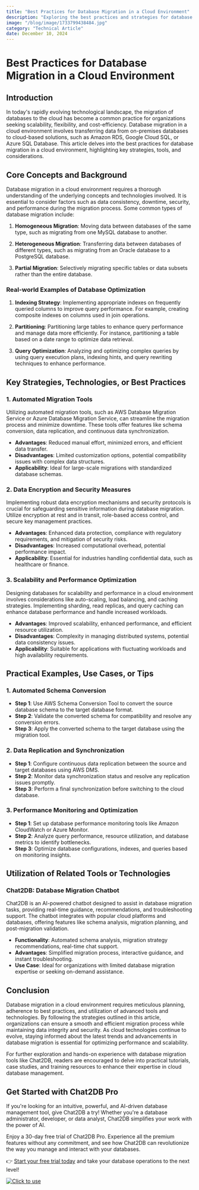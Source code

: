 ```yaml
---
title: "Best Practices for Database Migration in a Cloud Environment"
description: "Exploring the best practices and strategies for database migration in a cloud environment, with a focus on efficiency, security, and scalability."
image: "/blog/image/1733799438484.jpg"
category: "Technical Article"
date: December 10, 2024
---
```


# Best Practices for Database Migration in a Cloud Environment


<Authors date="December 10, 2024">
  <Author name="Jing" link="https://chat2db.ai" />
</Authors>

## Introduction

In today's rapidly evolving technological landscape, the migration of databases to the cloud has become a common practice for organizations seeking scalability, flexibility, and cost-efficiency. Database migration in a cloud environment involves transferring data from on-premises databases to cloud-based solutions, such as Amazon RDS, Google Cloud SQL, or Azure SQL Database. This article delves into the best practices for database migration in a cloud environment, highlighting key strategies, tools, and considerations.

## Core Concepts and Background

Database migration in a cloud environment requires a thorough understanding of the underlying concepts and technologies involved. It is essential to consider factors such as data consistency, downtime, security, and performance during the migration process. Some common types of database migration include:

1. **Homogeneous Migration**: Moving data between databases of the same type, such as migrating from one MySQL database to another.

2. **Heterogeneous Migration**: Transferring data between databases of different types, such as migrating from an Oracle database to a PostgreSQL database.

3. **Partial Migration**: Selectively migrating specific tables or data subsets rather than the entire database.

### Real-world Examples of Database Optimization

1. **Indexing Strategy**: Implementing appropriate indexes on frequently queried columns to improve query performance. For example, creating composite indexes on columns used in join operations.

2. **Partitioning**: Partitioning large tables to enhance query performance and manage data more efficiently. For instance, partitioning a table based on a date range to optimize data retrieval.

3. **Query Optimization**: Analyzing and optimizing complex queries by using query execution plans, indexing hints, and query rewriting techniques to enhance performance.

## Key Strategies, Technologies, or Best Practices

### 1. Automated Migration Tools

Utilizing automated migration tools, such as AWS Database Migration Service or Azure Database Migration Service, can streamline the migration process and minimize downtime. These tools offer features like schema conversion, data replication, and continuous data synchronization.

- **Advantages**: Reduced manual effort, minimized errors, and efficient data transfer.
- **Disadvantages**: Limited customization options, potential compatibility issues with complex data structures.
- **Applicability**: Ideal for large-scale migrations with standardized database schemas.

### 2. Data Encryption and Security Measures

Implementing robust data encryption mechanisms and security protocols is crucial for safeguarding sensitive information during database migration. Utilize encryption at rest and in transit, role-based access control, and secure key management practices.

- **Advantages**: Enhanced data protection, compliance with regulatory requirements, and mitigation of security risks.
- **Disadvantages**: Increased computational overhead, potential performance impact.
- **Applicability**: Essential for industries handling confidential data, such as healthcare or finance.

### 3. Scalability and Performance Optimization

Designing databases for scalability and performance in a cloud environment involves considerations like auto-scaling, load balancing, and caching strategies. Implementing sharding, read replicas, and query caching can enhance database performance and handle increased workloads.

- **Advantages**: Improved scalability, enhanced performance, and efficient resource utilization.
- **Disadvantages**: Complexity in managing distributed systems, potential data consistency issues.
- **Applicability**: Suitable for applications with fluctuating workloads and high availability requirements.

## Practical Examples, Use Cases, or Tips

### 1. Automated Schema Conversion

- **Step 1**: Use AWS Schema Conversion Tool to convert the source database schema to the target database format.
- **Step 2**: Validate the converted schema for compatibility and resolve any conversion errors.
- **Step 3**: Apply the converted schema to the target database using the migration tool.

### 2. Data Replication and Synchronization

- **Step 1**: Configure continuous data replication between the source and target databases using AWS DMS.
- **Step 2**: Monitor data synchronization status and resolve any replication issues promptly.
- **Step 3**: Perform a final synchronization before switching to the cloud database.

### 3. Performance Monitoring and Optimization

- **Step 1**: Set up database performance monitoring tools like Amazon CloudWatch or Azure Monitor.
- **Step 2**: Analyze query performance, resource utilization, and database metrics to identify bottlenecks.
- **Step 3**: Optimize database configurations, indexes, and queries based on monitoring insights.

## Utilization of Related Tools or Technologies

### Chat2DB: Database Migration Chatbot

Chat2DB is an AI-powered chatbot designed to assist in database migration tasks, providing real-time guidance, recommendations, and troubleshooting support. The chatbot integrates with popular cloud platforms and databases, offering features like schema analysis, migration planning, and post-migration validation.

- **Functionality**: Automated schema analysis, migration strategy recommendations, real-time chat support.
- **Advantages**: Simplified migration process, interactive guidance, and instant troubleshooting.
- **Use Case**: Ideal for organizations with limited database migration expertise or seeking on-demand assistance.

## Conclusion

Database migration in a cloud environment requires meticulous planning, adherence to best practices, and utilization of advanced tools and technologies. By following the strategies outlined in this article, organizations can ensure a smooth and efficient migration process while maintaining data integrity and security. As cloud technologies continue to evolve, staying informed about the latest trends and advancements in database migration is essential for optimizing performance and scalability.

For further exploration and hands-on experience with database migration tools like Chat2DB, readers are encouraged to delve into practical tutorials, case studies, and training resources to enhance their expertise in cloud database management.

## Get Started with Chat2DB Pro

If you're looking for an intuitive, powerful, and AI-driven database management tool, give Chat2DB a try! Whether you're a database administrator, developer, or data analyst, Chat2DB simplifies your work with the power of AI.

Enjoy a 30-day free trial of Chat2DB Pro. Experience all the premium features without any commitment, and see how Chat2DB can revolutionize the way you manage and interact with your databases.

👉 [Start your free trial today](https://chat2db.ai/pricing) and take your database operations to the next level!


[![Click to use](/image/blog/bg/chat2db.jpg)](https://chat2db.ai/)
